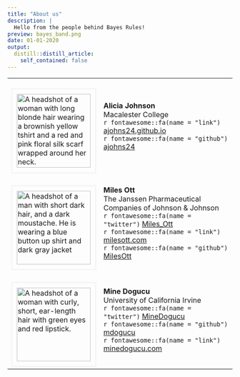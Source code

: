 ```yaml
---
title: "About us"
description: |
  Hello from the people behind Bayes Rules!
preview: bayes_band.png
date: 01-01-2020
output:
  distill::distill_article:
    self_contained: false
---
```





<table>
  <tr>
    <td> <img src="img/alicia.jpg"
        alt="A headshot of a woman with long blonde hair wearing a brownish yellow tshirt and a red and pink floral silk scarf wrapped around her neck."
        style="width:165px; margin-top:20px; border: 3px solid whitesmoke; padding: 10px;"></td>
    <td> **Alicia Johnson** <br> Macalester College  <br> `r fontawesome::fa(name = "link")` <a href = "https://ajohns24.github.io/portfolio">ajohns24.github.io</a> <br> 
    `r fontawesome::fa(name = "github")` <a href = "https://github.com/ajohns24">ajohns24</a> </td>
   </tr>
   <tr>
    <td> <img src="img/miles.png"
        alt="A headshot of a man with short dark hair, and a dark moustache. He is wearing a blue button up shirt and dark gray jacket"
        style="width:165px; margin-top:20px; border: 3px solid whitesmoke; padding: 10px;"></td>
    <td> **Miles Ott** <br> The Janssen Pharmaceutical Companies of Johnson
& Johnson  <br> `r fontawesome::fa(name = "twitter")` <a href = "https://twitter.com/Miles_Ott">Miles_Ott</a> <br>
`r fontawesome::fa(name = "link")` <a href = "https://milesott.com/">milesott.com</a> <br> 
`r fontawesome::fa(name = "github")` <a href = "https://github.com/MilesOtt">MilesOtt</a> </td>
   </tr>
     <tr>
    <td> <img src="img/headshot.jpeg"
        alt="A headshot of a woman with curly, short, ear-length hair with green eyes and red lipstick."
        style="width:165px; margin-top:20px; border: 3px solid whitesmoke; padding: 10px;"></td>
    <td> **Mine Dogucu** <br> University of California Irvine  <br> `r fontawesome::fa(name = "twitter")` <a href = "http://twitter.com/MineDogucu">MineDogucu</a> <br>
`r fontawesome::fa(name = "github")` <a href = "http://github.com/mdogucu">mdogucu</a>   <br>
`r fontawesome::fa(name = "link")` <a href = "http://minedogucu.com">minedogucu.com</a> </td>
   </tr>
</table>
